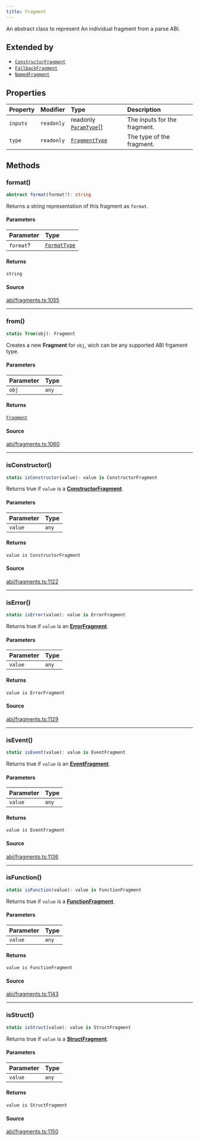 ```yaml
---
title: Fragment
---
```


An abstract class to represent An individual fragment from a parse ABI.

## Extended by

- [`ConstructorFragment`](/content/classes/ConstructorFragment)
- [`FallbackFragment`](/content/classes/FallbackFragment)
- [`NamedFragment`](/content/classes/NamedFragment)

## Properties

| Property | Modifier | Type | Description |
| :------ | :------ | :------ | :------ |
| `inputs` | `readonly` | readonly [`ParamType`](/content/classes/ParamType)[] | The inputs for the fragment. |
| `type` | `readonly` | [`FragmentType`](/content/type-aliases/FragmentType) | The type of the fragment. |

## Methods

### format()

```ts
abstract format(format?): string
```

Returns a string representation of this fragment as `format`.

#### Parameters

| Parameter | Type |
| :------ | :------ |
| `format`? | [`FormatType`](/content/type-aliases/FormatType) |

#### Returns

`string`

#### Source

[abi/fragments.ts:1055](https://github.com/dominant-strategies/quais.js/blob/9bfb949cc06bcfbb7d38a4e546f9ef7f1b4677ea/src/abi/fragments.ts#L1055)

***

### from()

```ts
static from(obj): Fragment
```

Creates a new **Fragment** for `obj`, wich can be any supported ABI frgament type.

#### Parameters

| Parameter | Type |
| :------ | :------ |
| `obj` | `any` |

#### Returns

[`Fragment`](/content/classes/Fragment)

#### Source

[abi/fragments.ts:1060](https://github.com/dominant-strategies/quais.js/blob/9bfb949cc06bcfbb7d38a4e546f9ef7f1b4677ea/src/abi/fragments.ts#L1060)

***

### isConstructor()

```ts
static isConstructor(value): value is ConstructorFragment
```

Returns true if `value` is a [**ConstructorFragment**](/content/classes/ConstructorFragment).

#### Parameters

| Parameter | Type |
| :------ | :------ |
| `value` | `any` |

#### Returns

`value is ConstructorFragment`

#### Source

[abi/fragments.ts:1122](https://github.com/dominant-strategies/quais.js/blob/9bfb949cc06bcfbb7d38a4e546f9ef7f1b4677ea/src/abi/fragments.ts#L1122)

***

### isError()

```ts
static isError(value): value is ErrorFragment
```

Returns true if `value` is an [**ErrorFragment**](/content/classes/ErrorFragment).

#### Parameters

| Parameter | Type |
| :------ | :------ |
| `value` | `any` |

#### Returns

`value is ErrorFragment`

#### Source

[abi/fragments.ts:1129](https://github.com/dominant-strategies/quais.js/blob/9bfb949cc06bcfbb7d38a4e546f9ef7f1b4677ea/src/abi/fragments.ts#L1129)

***

### isEvent()

```ts
static isEvent(value): value is EventFragment
```

Returns true if `value` is an [**EventFragment**](/content/classes/EventFragment).

#### Parameters

| Parameter | Type |
| :------ | :------ |
| `value` | `any` |

#### Returns

`value is EventFragment`

#### Source

[abi/fragments.ts:1136](https://github.com/dominant-strategies/quais.js/blob/9bfb949cc06bcfbb7d38a4e546f9ef7f1b4677ea/src/abi/fragments.ts#L1136)

***

### isFunction()

```ts
static isFunction(value): value is FunctionFragment
```

Returns true if `value` is a [**FunctionFragment**](/content/classes/FunctionFragment).

#### Parameters

| Parameter | Type |
| :------ | :------ |
| `value` | `any` |

#### Returns

`value is FunctionFragment`

#### Source

[abi/fragments.ts:1143](https://github.com/dominant-strategies/quais.js/blob/9bfb949cc06bcfbb7d38a4e546f9ef7f1b4677ea/src/abi/fragments.ts#L1143)

***

### isStruct()

```ts
static isStruct(value): value is StructFragment
```

Returns true if `value` is a [**StructFragment**](/content/classes/StructFragment).

#### Parameters

| Parameter | Type |
| :------ | :------ |
| `value` | `any` |

#### Returns

`value is StructFragment`

#### Source

[abi/fragments.ts:1150](https://github.com/dominant-strategies/quais.js/blob/9bfb949cc06bcfbb7d38a4e546f9ef7f1b4677ea/src/abi/fragments.ts#L1150)

